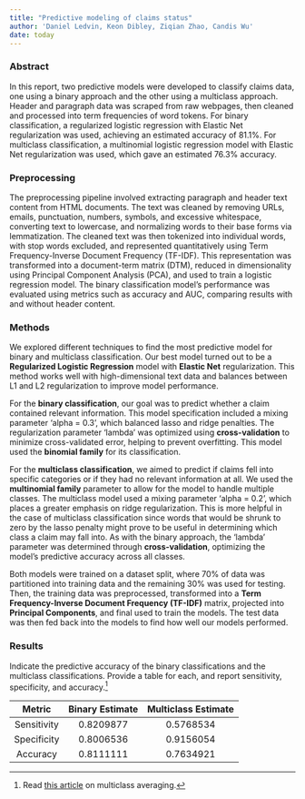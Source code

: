 ```yaml
---
title: "Predictive modeling of claims status"
author: 'Daniel Ledvin, Keon Dibley, Ziqian Zhao, Candis Wu'
date: today
---
```


### Abstract

In this report, two predictive models were developed to classify claims data, one using a binary approach and the other using a multiclass approach. Header and paragraph data was scraped from raw webpages, then cleaned and processed into term frequencies of word tokens. For binary classification, a regularized logistic regression with Elastic Net regularization was used, achieving an estimated accuracy of 81.1%. For multiclass classification, a multinomial logistic regression model with Elastic Net regularization was used, which gave an estimated 76.3% accuracy.

### Preprocessing

The preprocessing pipeline involved extracting paragraph and header text content from HTML documents. The text was cleaned by removing URLs, emails, punctuation, numbers, symbols, and excessive whitespace, converting text to lowercase, and normalizing words to their base forms via lemmatization. The cleaned text was then tokenized into individual words, with stop words excluded, and represented quantitatively using Term Frequency-Inverse Document Frequency (TF-IDF). This representation was transformed into a document-term matrix (DTM), reduced in dimensionality using Principal Component Analysis (PCA), and used to train a logistic regression model. The binary classification model's performance was evaluated using metrics such as accuracy and AUC, comparing results with and without header content.

### Methods

We explored different techniques to find the most predictive model for binary and multiclass classification. Our best model turned out to be a **Regularized Logistic Regression** model with **Elastic Net** regularization. This method works well with high-dimensional text data and balances between L1 and L2 regularization to improve model performance.

For the **binary classification**, our goal was to predict whether a claim contained relevant information. This model specification included a mixing parameter 'alpha = 0.3', which balanced lasso and ridge penalties. The regularization parameter 'lambda' was optimized using **cross-validation** to minimize cross-validated error, helping to prevent overfitting. This model used the **binomial family** for its classification.

For the **multiclass classification**, we aimed to predict if claims fell into specific categories or if they had no relevant information at all. We used the **multinomial family** parameter to allow for the model to handle multiple classes. The multiclass model used a mixing parameter 'alpha = 0.2', which places a greater emphasis on ridge regularization. This is more helpful in the case of multiclass classification since words that would be shrunk to zero by the lasso penalty might prove to be useful in determining which class a claim may fall into. As with the binary approach, the 'lambda' parameter was determined through **cross-validation**, optimizing the model's predictive accuracy across all classes.

Both models were trained on a dataset split, where 70% of data was partitioned into training data and the remaining 30% was used for testing. Then, the training data was preprocessed, transformed into a **Term Frequency-Inverse Document Frequency (TF-IDF)** matrix, projected into **Principal Components**, and final used to train the models. The test data was then fed back into the models to find how well our models performed.

### Results

Indicate the predictive accuracy of the binary classifications and the multiclass classifications. Provide a table for each, and report sensitivity, specificity, and accuracy.[^1]

[^1]: Read [this article](https://yardstick.tidymodels.org/articles/multiclass.html) on multiclass averaging.

|   Metric    | Binary Estimate | Multiclass Estimate |
|:-----------:|:---------------:|:-------------------:|
| Sensitivity |    0.8209877    |      0.5768534      |
| Specificity |    0.8006536    |      0.9156054      |
|  Accuracy   |    0.8111111    |      0.7634921      |
